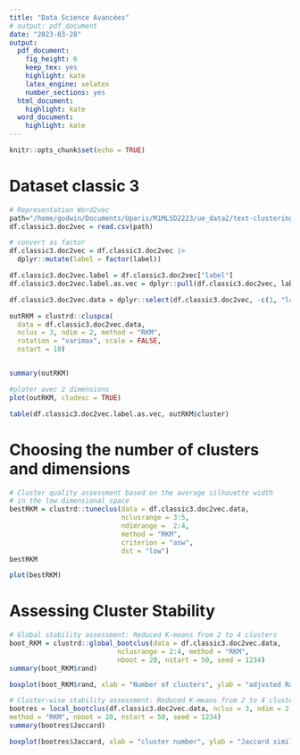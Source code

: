 ```yaml
---
title: "Data Science Avancées"
# output: pdf_document
date: "2023-03-28"
output:
  pdf_document: 
    fig_height: 6
    keep_tex: yes
    highlight: kate
    latex_engine: xelatex
    number_sections: yes
  html_document:
    highlight: kate
  word_document:
    highlight: kate
---
```


```r
knitr::opts_chunk$set(echo = TRUE)
```


# Dataset classic 3

```r
# Representation Word2vec
path="/home/godwin/Documents/Uparis/M1MLSD2223/ue_data2/text-clustering/core/datasets/data/classic3_doc2vec.csv"
df.classic3.doc2vec = read.csv(path)

# convert as factor
df.classic3.doc2vec = df.classic3.doc2vec |>
  dplyr::mutate(label = factor(label))
```


```r
df.classic3.doc2vec.label = df.classic3.doc2vec["label"]
df.classic3.doc2vec.label.as.vec = dplyr::pull(df.classic3.doc2vec, label)
```


```r
df.classic3.doc2vec.data = dplyr::select(df.classic3.doc2vec, -c(1, "label"))
```

```r
outRKM = clustrd::cluspca(
  data = df.classic3.doc2vec.data, 
  nclus = 3, ndim = 2, method = "RKM", 
  rotation = "varimax", scale = FALSE, 
  nstart = 10)


summary(outRKM)
```

```r
#ploter avec 2 dimensions  
plot(outRKM, cludesc = TRUE)
```
```r
table(df.classic3.doc2vec.label.as.vec, outRKM$cluster)
```

# Choosing the number of clusters and dimensions

```r
# Cluster quality assessment based on the average silhouette width 
# in the low dimensional space
bestRKM = clustrd::tuneclus(data = df.classic3.doc2vec.data, 
                            nclusrange = 3:5, 
                            ndimrange =  2:4, 
                            method = "RKM", 
                            criterion = "asw",
                            dst = "low")
bestRKM
```

```r
plot(bestRKM)
```

# Assessing Cluster Stability

```r
# Global stability assessment: Reduced K-means from 2 to 4 clusters
boot_RKM = clustrd::global_bootclus(data = df.classic3.doc2vec.data, 
                           nclusrange = 2:4, method = "RKM", 
                           nboot = 20, nstart = 50, seed = 1234)
summary(boot_RKM$rand)
```


```r
boxplot(boot_RKM$rand, xlab = "Number of clusters", ylab = "adjusted Rand Index")
```


```r
# Cluster-wise stability assessment: Reduced K-means from 2 to 4 clusters
bootres = local_bootclus(df.classic3.doc2vec.data, nclus = 3, ndim = 2,
method = "RKM", nboot = 20, nstart = 50, seed = 1234)
summary(bootres$Jaccard)
```


```r
boxplot(bootres$Jaccard, xlab = "cluster number", ylab = "Jaccard similarity (cluster stability)")
```

